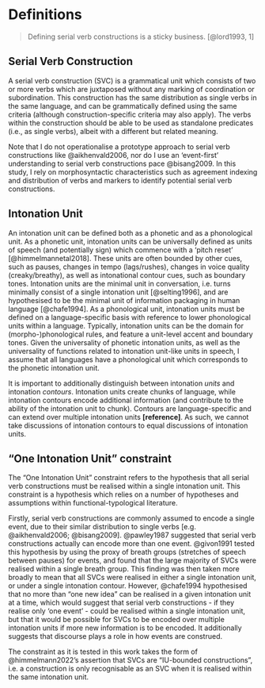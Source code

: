 # Definitions

> Defining serial verb constructions is a sticky business. [@lord1993, 1]

## Serial Verb Construction

A serial verb construction (SVC) is a grammatical unit which consists of two or more verbs which are juxtaposed without any marking of coordination or subordination. This construction has the same distribution as single verbs in the same language, and can be grammatically defined using the same criteria (although construction-specific criteria may also apply). The verbs within the construction should be able to be used as standalone predicates (i.e., as single verbs), albeit with a different but related meaning.

Note that I do not operationalise a prototype approach to serial verb constructions like @aikhenvald2006, nor do I use an 'event-first' understanding to serial verb constructions pace @bisang2009. In this study, I rely on morphosyntactic characteristics such as agreement indexing and distribution of verbs and markers to identify potential serial verb constructions. 

## Intonation Unit

An intonation unit can be defined both as a phonetic and as a phonological unit. As a phonetic unit, intonation units can be universally defined as units of speech (and potentially sign) which commence with a 'pitch reset' [@himmelmannetal2018]. These units are often bounded by other cues, such as pauses, changes in tempo (lags/rushes), changes in voice quality (creaky/breathy), as well as intonational contour cues, such as boundary tones. Intonation units are the minimal unit in conversation, i.e. turns minimally consist of a single intonation unit [@selting1996], and are hypothesised to be the minimal unit of information packaging in human language [@chafe1994].
As a phonological unit, intonation units must be defined on a language-specific basis with reference to lower phonological units within a language. Typically, intonation units can be the domain for (morpho-)phonological rules, and feature a unit-level accent and boundary tones.
Given the universality of phonetic intonation units, as well as the universality of functions related to intonation unit-like units in speech, I assume that all languages have a phonological unit which corresponds to the phonetic intonation unit.

It is important to additionally distinguish between intonation *units* and intonation *contours*. Intonation units create chunks of language, while intonation contours encode additional information (and contribute to the ability of the intonation unit to chunk). Contours are language-specific and can extend over multiple intonation units **[reference]**. As such, we cannot take discussions of intonation contours to equal discussions of intonation units.

<!-- to do: find contour reference -->

## "One Intonation Unit" constraint

The "One Intonation Unit" constraint refers to the hypothesis that all serial verb constructions must be realised within a single intonation unit. This constraint is a hypothesis which relies on a number of hypotheses and assumptions within functional-typological literature. 

Firstly, serial verb constructions are commonly assumed to encode a single event, due to their similar distribution to single verbs [e.g. @aikhenvald2006; @bisang2009].
@pawley1987 suggested that serial verb constructions actually can encode more than one event.
@givon1991 tested this hypothesis by using the proxy of breath groups (stretches of speech between pauses) for events, and found that the large majority of SVCs were realised within a single breath group. This finding was then taken more broadly to mean that all SVCs were realised in either a single intonation unit, or under a single intonation contour.
However, @chafe1994 hypothesised that no more than "one new idea" can be realised in a given intonation unit at a time, which would suggest that serial verb constructions - if they realise only 'one event' - could be realised within a single intonation unit, but that it would be possible for SVCs to be encoded over multiple intonation units if more new information is to be encoded. It additionally suggests that discourse plays a role in how events are construed.

The constraint as it is tested in this work takes the form of @himmelmann2022's assertion that SVCs are "IU-bounded constructions", i.e. a construction is only recognisable as an SVC when it is realised within the same intonation unit. 